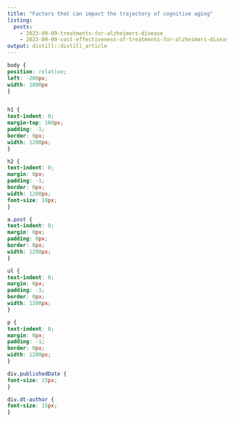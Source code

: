 ```yaml
---
title: "Factors that can impact the trajectory of cognitive aging"
listing: 
  posts:
    - 2023-09-09-treatments-for-alzheimers-disease
    - 2023-09-09-cost-effectiveness-of-treatments-for-alzheimers-disease
output: distill::distill_article
---
```


```css
body {
position: relative;
left: -200px;
width: 1800px
}


h1 {
text-indent: 0;
margin-top: 100px;
padding: -1;
border: 0px;
width: 1200px;
}

h2 {
text-indent: 0;
margin: 0px;
padding: -1;
border: 0px;
width: 1200px;
font-size: 18px;
}

a.post {
text-indent: 0;
margin: 0px;
padding: 0px;
border: 0px;
width: 1200px;
}

ul {
text-indent: 0;
margin: 0px;
padding: -1;
border: 0px;
width: 1200px;
}

p {
text-indent: 0;
margin: 0px;
padding: -1;
border: 0px;
width: 1200px;
}

div.publishedDate {
font-size: 15px;
}

div.dt-author {
font-size: 15px;
}
```




